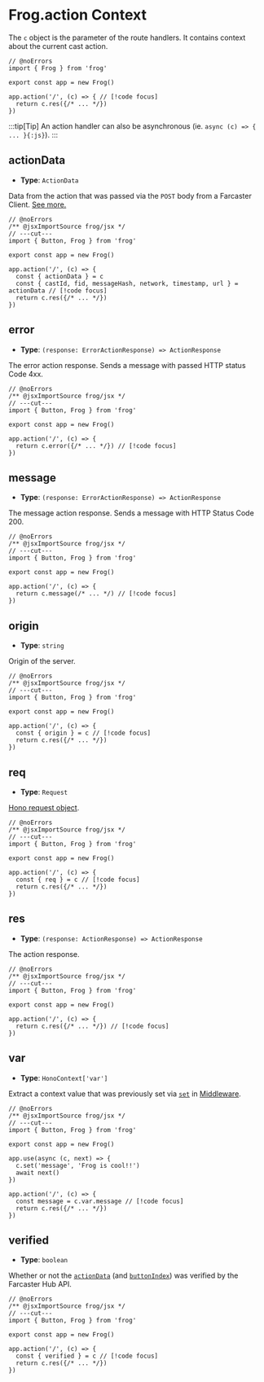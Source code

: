 # Frog.action Context

The `c` object is the parameter of the route handlers. It contains context about the current cast action.

```tsx twoslash
// @noErrors
import { Frog } from 'frog'
 
export const app = new Frog()

app.action('/', (c) => { // [!code focus]
  return c.res({/* ... */})
})
```

:::tip[Tip]
An action handler can also be asynchronous (ie. `async (c) => { ... }{:js}`).
:::

## actionData

- **Type**: `ActionData`

Data from the action that was passed via the `POST` body from a Farcaster Client. [See more.](https://warpcast.notion.site/Spec-Farcaster-Actions-84d5a85d479a43139ea883f6823d8caa)

```tsx twoslash
// @noErrors
/** @jsxImportSource frog/jsx */
// ---cut---
import { Button, Frog } from 'frog'
 
export const app = new Frog()
 
app.action('/', (c) => {
  const { actionData } = c
  const { castId, fid, messageHash, network, timestamp, url } = actionData // [!code focus]
  return c.res({/* ... */})
})
```

## error

- **Type**: `(response: ErrorActionResponse) => ActionResponse`

The error action response. Sends a message with passed HTTP status Code 4xx.

```tsx twoslash
// @noErrors
/** @jsxImportSource frog/jsx */
// ---cut---
import { Button, Frog } from 'frog'
 
export const app = new Frog()
 
app.action('/', (c) => {
  return c.error({/* ... */}) // [!code focus]
})
```

## message

- **Type**: `(response: ErrorActionResponse) => ActionResponse`

The message action response. Sends a message with HTTP Status Code 200.

```tsx twoslash
// @noErrors
/** @jsxImportSource frog/jsx */
// ---cut---
import { Button, Frog } from 'frog'
 
export const app = new Frog()
 
app.action('/', (c) => {
  return c.message(/* ... */) // [!code focus]
})
```

## origin

- **Type**: `string`

Origin of the server.

```tsx twoslash
// @noErrors
/** @jsxImportSource frog/jsx */
// ---cut---
import { Button, Frog } from 'frog'
 
export const app = new Frog()
 
app.action('/', (c) => {
  const { origin } = c // [!code focus]
  return c.res({/* ... */})
})
```

## req

- **Type**: `Request`

[Hono request object](https://hono.dev/api/request).

```tsx twoslash
// @noErrors
/** @jsxImportSource frog/jsx */
// ---cut---
import { Button, Frog } from 'frog'
 
export const app = new Frog()
 
app.action('/', (c) => {
  const { req } = c // [!code focus]
  return c.res({/* ... */})
})
```

## res

- **Type**: `(response: ActionResponse) => ActionResponse`

The action response.

```tsx twoslash
// @noErrors
/** @jsxImportSource frog/jsx */
// ---cut---
import { Button, Frog } from 'frog'
 
export const app = new Frog()
 
app.action('/', (c) => {
  return c.res({/* ... */}) // [!code focus]
})
```

## var

- **Type**: `HonoContext['var']`

Extract a context value that was previously set via [`set`](#set) in [Middleware](/concepts/middleware).

```tsx twoslash
// @noErrors
/** @jsxImportSource frog/jsx */
// ---cut---
import { Button, Frog } from 'frog'
 
export const app = new Frog()

app.use(async (c, next) => {
  c.set('message', 'Frog is cool!!')
  await next()
})
 
app.action('/', (c) => {
  const message = c.var.message // [!code focus]
  return c.res({/* ... */})
})
```

## verified

- **Type**: `boolean`

Whether or not the [`actionData`](#actiondata) (and [`buttonIndex`](#buttonindex)) was verified by the Farcaster Hub API.

```tsx twoslash
// @noErrors
/** @jsxImportSource frog/jsx */
// ---cut---
import { Button, Frog } from 'frog'
 
export const app = new Frog()
 
app.action('/', (c) => {
  const { verified } = c // [!code focus]
  return c.res({/* ... */})
})
```
